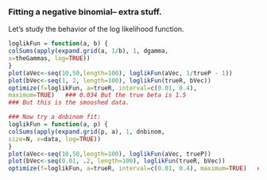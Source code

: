 ###  Fitting a negative binomial-- extra stuff.

Let's study the behavior of the log likelihood function.
```r
loglikFun = function(a, b) {
colSums(apply(expand.grid(a, 1/b), 1, dgamma,
x=theGammas, log=TRUE))
}
plot(aVec<-seq(10,50,length=100), loglikFun(aVec, 1/trueP - 1))
plot(bVec<-seq(1, 2, length=100), loglikFun(trueR, bVec))
optimize(f=loglikFun, a=trueR, interval=c(0.01, 0.4), 
maximum=TRUE)   ### 0.034 But the true beta is 1.5
### But this is the smooshed data.
```
```r
### Now try a dnbinom fit:
loglikFun = function(a, p) {
colSums(apply(expand.grid(p, a), 1, dnbinom, 
size=N, x=data, log=TRUE))
}
plot(aVec<-seq(10,50,length=100), loglikFun(aVec, trueP))
plot(bVec<-seq(0.01, .2, length=100), loglikFun(trueR, bVec))
optimize(f=loglikFun, a=trueR, interval=c(0.01, 0.4), maximum=TRUE)   ### 0.034 
```

